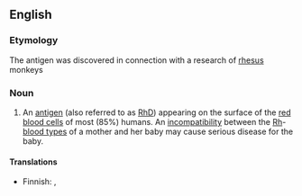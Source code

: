{{wikipedia}}
==English==

===Etymology===
The antigen was discovered in connection with a research of [[rhesus]] monkeys

===Noun===
{{en-noun|sg=[[rhesus|Rhesus]] [[factor]]}}

# An [[antigen]] (also referred to as [[RhD]]) appearing on the surface of the [[red blood cell|red blood cells]] of most (85%) humans. An [[incompatibility]] between the [[Rh]]-[[blood type|blood types]] of a mother and her baby may cause serious disease for the baby.

====Translations====
{{trans-top|RhD-antigen}}
*Finnish: {{t-|fi|reesustekijä}}, {{t-|fi|Rh-tekijä}}
{{trans-mid}}
{{trans-bottom}}